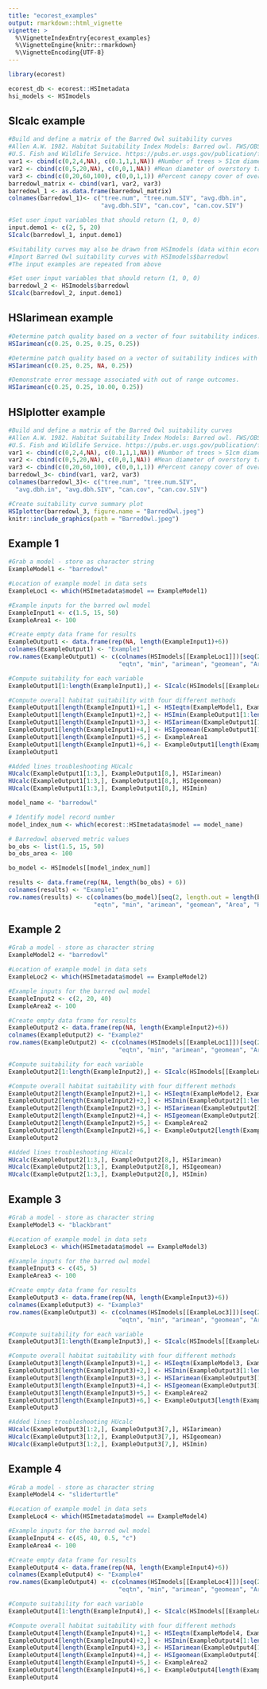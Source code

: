 ```yaml
---
title: "ecorest_examples"
output: rmarkdown::html_vignette
vignette: >
  %\VignetteIndexEntry{ecorest_examples}
  %\VignetteEngine{knitr::rmarkdown}
  %\VignetteEncoding{UTF-8}
---
```


```r
library(ecorest)
```

```r
ecorest_db <- ecorest::HSImetadata
hsi_models <- HSImodels
```

## SIcalc example
```r
#Build and define a matrix of the Barred Owl suitability curves
#Allen A.W. 1982. Habitat Suitability Index Models: Barred owl. FWS/OBS 82/10.143.
#U.S. Fish and Wildlife Service. https://pubs.er.usgs.gov/publication/fwsobs82_10_143.
var1 <- cbind(c(0,2,4,NA), c(0.1,1,1,NA)) #Number of trees > 51cm diameter per 0.4 ha plot
var2 <- cbind(c(0,5,20,NA), c(0,0,1,NA)) #Mean diameter of overstory trees
var3 <- cbind(c(0,20,60,100), c(0,0,1,1)) #Percent canopy cover of overstory trees
barredowl_matrix <- cbind(var1, var2, var3)
barredowl_1 <- as.data.frame(barredowl_matrix)
colnames(barredowl_1)<- c("tree.num", "tree.num.SIV", "avg.dbh.in", 
                          "avg.dbh.SIV", "can.cov", "can.cov.SIV")

#Set user input variables that should return (1, 0, 0)
input.demo1 <- c(2, 5, 20)
SIcalc(barredowl_1, input.demo1)
```

```r
#Suitability curves may also be drawn from HSImodels (data within ecorest)
#Import Barred Owl suitability curves with HSImodels$barredowl
#The input examples are repeated from above

#Set user input variables that should return (1, 0, 0)
barredowl_2 <- HSImodels$barredowl
SIcalc(barredowl_2, input.demo1)
```

## HSIarimean example
```r
#Determine patch quality based on a vector of four suitability indices.
HSIarimean(c(0.25, 0.25, 0.25, 0.25))

#Determine patch quality based on a vector of suitability indices with an NA.
HSIarimean(c(0.25, 0.25, NA, 0.25))

#Demonstrate error message associated with out of range outcomes.
HSIarimean(c(0.25, 0.25, 10.00, 0.25))
```

## HSIplotter example
```r
#Build and define a matrix of the Barred Owl suitability curves
#Allen A.W. 1982. Habitat Suitability Index Models: Barred owl. FWS/OBS 82/10.143.
#U.S. Fish and Wildlife Service. https://pubs.er.usgs.gov/publication/fwsobs82_10_143.
var1 <- cbind(c(0,2,4,NA), c(0.1,1,1,NA)) #Number of trees > 51cm diameter per 0.4 ha plot
var2 <- cbind(c(0,5,20,NA), c(0,0,1,NA)) #Mean diameter of overstory trees
var3 <- cbind(c(0,20,60,100), c(0,0,1,1)) #Percent canopy cover of overstory trees
barredowl_3<- cbind(var1, var2, var3)
colnames(barredowl_3)<- c("tree.num", "tree.num.SIV",
  "avg.dbh.in", "avg.dbh.SIV", "can.cov", "can.cov.SIV")

#Create suitability curve summary plot
HSIplotter(barredowl_3, figure.name = "BarredOwl.jpeg")
knitr::include_graphics(path = "BarredOwl.jpeg")
```


## Example 1
```r
#Grab a model - store as character string
ExampleModel1 <- "barredowl"

#Location of example model in data sets
ExampleLoc1 <- which(HSImetadata$model == ExampleModel1)

#Example inputs for the barred owl model
ExampleInput1 <- c(1.5, 15, 50)
ExampleArea1 <- 100

#Create empty data frame for results
ExampleOutput1 <- data.frame(rep(NA, length(ExampleInput1)+6))
colnames(ExampleOutput1) <- "Example1"
row.names(ExampleOutput1) <- c(colnames(HSImodels[[ExampleLoc1]])[seq(2,length.out=length(ExampleInput1),by=2)], 
                               "eqtn", "min", "arimean", "geomean", "Area", "HUs.Eqtn")

#Compute suitability for each variable
ExampleOutput1[1:length(ExampleInput1),] <- SIcalc(HSImodels[[ExampleLoc1]], ExampleInput1)

#Compute overall habitat suitability with four different methods
ExampleOutput1[length(ExampleInput1)+1,] <- HSIeqtn(ExampleModel1, ExampleOutput1[1:length(ExampleInput1),], HSImetadata)
ExampleOutput1[length(ExampleInput1)+2,] <- HSImin(ExampleOutput1[1:length(ExampleInput1),])
ExampleOutput1[length(ExampleInput1)+3,] <- HSIarimean(ExampleOutput1[1:length(ExampleInput1),])
ExampleOutput1[length(ExampleInput1)+4,] <- HSIgeomean(ExampleOutput1[1:length(ExampleInput1),])
ExampleOutput1[length(ExampleInput1)+5,] <- ExampleArea1
ExampleOutput1[length(ExampleInput1)+6,] <- ExampleOutput1[length(ExampleInput1)+1,] * ExampleOutput1[length(ExampleInput1)+5,] 
ExampleOutput1

#Added lines troubleshooting HUcalc
HUcalc(ExampleOutput1[1:3,], ExampleOutput1[8,], HSIarimean)
HUcalc(ExampleOutput1[1:3,], ExampleOutput1[8,], HSIgeomean)
HUcalc(ExampleOutput1[1:3,], ExampleOutput1[8,], HSImin)

```

```r
model_name <- "barredowl"

# Identify model record number
model_index_num <- which(ecorest::HSImetadata$model == model_name)

# Barredowl observed metric values
bo_obs <- list(1.5, 15, 50)
bo_obs_area <- 100

bo_model <- HSImodels[[model_index_num]]

results <- data.frame(rep(NA, length(bo_obs) + 6))
colnames(results) <- "Example1"
row.names(results) <- c(colnames(bo_model)[seq(2, length.out = length(bo_obs), by = 2)], 
                        "eqtn", "min", "arimean", "geomean", "Area", "HUs.Eqtn")

```


## Example 2
```r
#Grab a model - store as character string
ExampleModel2 <- "barredowl"

#Location of example model in data sets
ExampleLoc2 <- which(HSImetadata$model == ExampleModel2)

#Example inputs for the barred owl model
ExampleInput2 <- c(2, 20, 40)
ExampleArea2 <- 100

#Create empty data frame for results
ExampleOutput2 <- data.frame(rep(NA, length(ExampleInput2)+6))
colnames(ExampleOutput2) <- "Example2"
row.names(ExampleOutput2) <- c(colnames(HSImodels[[ExampleLoc1]])[seq(2,length.out=length(ExampleInput2),by=2)], 
                               "eqtn", "min", "arimean", "geomean", "Area", "HUs.Eqtn")

#Compute suitability for each variable
ExampleOutput2[1:length(ExampleInput2),] <- SIcalc(HSImodels[[ExampleLoc1]], ExampleInput2)

#Compute overall habitat suitability with four different methods
ExampleOutput2[length(ExampleInput2)+1,] <- HSIeqtn(ExampleModel2, ExampleOutput2[1:length(ExampleInput2),], HSImetadata)
ExampleOutput2[length(ExampleInput2)+2,] <- HSImin(ExampleOutput2[1:length(ExampleInput2),])
ExampleOutput2[length(ExampleInput2)+3,] <- HSIarimean(ExampleOutput2[1:length(ExampleInput2),])
ExampleOutput2[length(ExampleInput2)+4,] <- HSIgeomean(ExampleOutput2[1:length(ExampleInput2),])
ExampleOutput2[length(ExampleInput2)+5,] <- ExampleArea2
ExampleOutput2[length(ExampleInput2)+6,] <- ExampleOutput2[length(ExampleInput2)+1,] * ExampleOutput2[length(ExampleInput2)+5,] 
ExampleOutput2

#Added lines troubleshooting HUcalc
HUcalc(ExampleOutput2[1:3,], ExampleOutput2[8,], HSIarimean)
HUcalc(ExampleOutput2[1:3,], ExampleOutput2[8,], HSIgeomean)
HUcalc(ExampleOutput2[1:3,], ExampleOutput2[8,], HSImin)
```


## Example 3
```r
#Grab a model - store as character string
ExampleModel3 <- "blackbrant"

#Location of example model in data sets
ExampleLoc3 <- which(HSImetadata$model == ExampleModel3)

#Example inputs for the barred owl model
ExampleInput3 <- c(45, 5)
ExampleArea3 <- 100

#Create empty data frame for results
ExampleOutput3 <- data.frame(rep(NA, length(ExampleInput3)+6))
colnames(ExampleOutput3) <- "Example3"
row.names(ExampleOutput3) <- c(colnames(HSImodels[[ExampleLoc3]])[seq(2,length.out=length(ExampleInput3),by=2)], 
                               "eqtn", "min", "arimean", "geomean", "Area", "HUs.Eqtn")

#Compute suitability for each variable
ExampleOutput3[1:length(ExampleInput3),] <- SIcalc(HSImodels[[ExampleLoc3]], ExampleInput3)

#Compute overall habitat suitability with four different methods
ExampleOutput3[length(ExampleInput3)+1,] <- HSIeqtn(ExampleModel3, ExampleOutput3[1:length(ExampleInput3),], HSImetadata)
ExampleOutput3[length(ExampleInput3)+2,] <- HSImin(ExampleOutput3[1:length(ExampleInput3),])
ExampleOutput3[length(ExampleInput3)+3,] <- HSIarimean(ExampleOutput3[1:length(ExampleInput3),])
ExampleOutput3[length(ExampleInput3)+4,] <- HSIgeomean(ExampleOutput3[1:length(ExampleInput3),])
ExampleOutput3[length(ExampleInput3)+5,] <- ExampleArea2
ExampleOutput3[length(ExampleInput3)+6,] <- ExampleOutput3[length(ExampleInput3)+1,] * ExampleOutput3[length(ExampleInput3)+5,] 
ExampleOutput3

#Added lines troubleshooting HUcalc
HUcalc(ExampleOutput3[1:2,], ExampleOutput3[7,], HSIarimean)
HUcalc(ExampleOutput3[1:2,], ExampleOutput3[7,], HSIgeomean)
HUcalc(ExampleOutput3[1:2,], ExampleOutput3[7,], HSImin)
```

## Example 4
```r
#Grab a model - store as character string
ExampleModel4 <- "sliderturtle"

#Location of example model in data sets
ExampleLoc4 <- which(HSImetadata$model == ExampleModel4)

#Example inputs for the barred owl model
ExampleInput4 <- c(45, 40, 0.5, "c")
ExampleArea4 <- 100

#Create empty data frame for results
ExampleOutput4 <- data.frame(rep(NA, length(ExampleInput4)+6))
colnames(ExampleOutput4) <- "Example4"
row.names(ExampleOutput4) <- c(colnames(HSImodels[[ExampleLoc4]])[seq(2,length.out=length(ExampleInput4),by=2)], 
                               "eqtn", "min", "arimean", "geomean", "Area", "HUs.Eqtn")

#Compute suitability for each variable
ExampleOutput4[1:length(ExampleInput4),] <- SIcalc(HSImodels[[ExampleLoc4]], ExampleInput4)

#Compute overall habitat suitability with four different methods
ExampleOutput4[length(ExampleInput4)+1,] <- HSIeqtn(ExampleModel4, ExampleOutput4[1:length(ExampleInput4),], HSImetadata)
ExampleOutput4[length(ExampleInput4)+2,] <- HSImin(ExampleOutput4[1:length(ExampleInput4),])
ExampleOutput4[length(ExampleInput4)+3,] <- HSIarimean(ExampleOutput4[1:length(ExampleInput4),])
ExampleOutput4[length(ExampleInput4)+4,] <- HSIgeomean(ExampleOutput4[1:length(ExampleInput4),])
ExampleOutput4[length(ExampleInput4)+5,] <- ExampleArea2
ExampleOutput4[length(ExampleInput4)+6,] <- ExampleOutput4[length(ExampleInput4)+1,] * ExampleOutput4[length(ExampleInput4)+5,] 
ExampleOutput4
```

